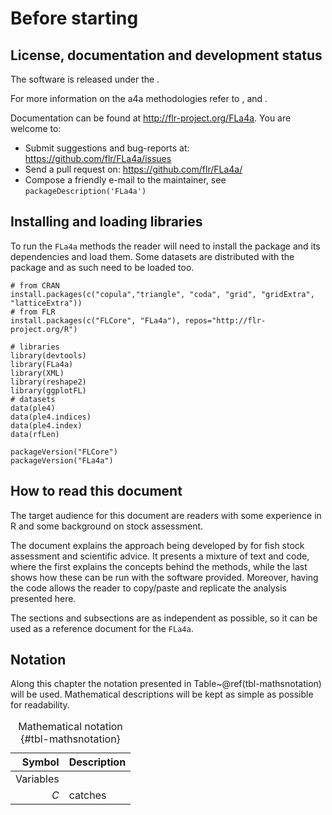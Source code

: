 # Before starting

## License, documentation and development status

The software is released under the \href{https://joinup.ec.europa.eu/community/eupl/home}{EUPL 1.1}.

For more information on the a4a methodologies refer to \href{http://icesjms.oxfordjournals.org/content/early/2014/04/03/icesjms.fsu050.abstract}{Jardim, et.al, 2014}, \href{http://icesjms.oxfordjournals.org/content/early/2014/03/31/icesjms.fsu043.abstract}{Millar, et.al, 2014} and \href{http://journals.plos.org/plosone/article?id=10.1371/journal.pone.0154922}{Scott, et.al, 2016}.

Documentation can be found at <http://flr-project.org/FLa4a>. You are welcome to:

- Submit suggestions and bug-reports at: <https://github.com/flr/FLa4a/issues>
- Send a pull request on: <https://github.com/flr/FLa4a/>
- Compose a friendly e-mail to the maintainer, see `packageDescription('FLa4a')`

## Installing and loading libraries

To run the `FLa4a` methods the reader will need to install the package and its dependencies and load them. Some datasets are distributed with the package and as such need to be loaded too.

```{eval=FALSE}
# from CRAN
install.packages(c("copula","triangle", "coda", "grid", "gridExtra", "latticeExtra"))
# from FLR
install.packages(c("FLCore", "FLa4a"), repos="http://flr-project.org/R")
```

```{message=FALSE, warning=FALSE}
# libraries
library(devtools)
library(FLa4a)
library(XML)
library(reshape2)
library(ggplotFL)
# datasets
data(ple4)
data(ple4.indices)
data(ple4.index)
data(rfLen)
```

```
packageVersion("FLCore")
packageVersion("FLa4a")
```

## How to read this document

The target audience for this document are readers with some experience in R and some background on stock assessment.

The document explains the approach being developed by \aFa for fish stock assessment and scientific advice. It presents a mixture of text and code, where the first explains the concepts behind the methods, while the last shows how these can be run with the software provided. Moreover, having the code allows the reader to copy/paste and replicate the analysis presented here.

The sections and subsections are as independent as possible, so it can be used as a reference document for the `FLa4a`. 

## Notation

Along this chapter the notation presented in Table~\@ref(tbl-mathsnotation) will be used. Mathematical descriptions will be kept as simple as possible for readability.

  \caption{}
  \label{}

|Symbol|Description| 
|-----:|:----------|
|Variables| |
|$C$|catches|

: Mathematical notation {#tbl-mathsnotation}



